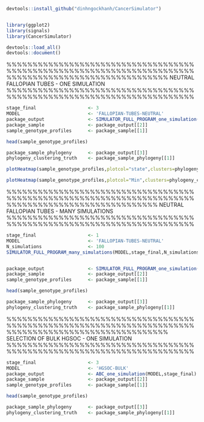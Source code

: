 ```r
devtools::install_github("dinhngockhanh/CancerSimulator")


library(ggplot2)
library(signals)
library(CancerSimulator)

devtools::load_all()
devtools::document()
```

%%%%%%%%%%%%%%%%%%%%%%%%%%%%%%%%%%%%%%%%%%%%%%%%%%%%%%%%%%%%%%%%%%%%%%%%
%%%%%%%%%%%%%%%%%%%%%%%%%%%%%%% NEUTRAL FALLOPIAN TUBES - ONE SIMULATION
%%%%%%%%%%%%%%%%%%%%%%%%%%%%%%%%%%%%%%%%%%%%%%%%%%%%%%%%%%%%%%%%%%%%%%%%

```r
stage_final                   <- 3
MODEL                         <- 'FALLOPIAN-TUBES-NEUTRAL'
package_output                <- SIMULATOR_FULL_PROGRAM_one_simulation(MODEL,stage_final)
package_sample                <- package_output[[2]]
sample_genotype_profiles      <- package_sample[[1]]

head(sample_genotype_profiles)

package_sample_phylogeny      <- package_output[[3]]
phylogeny_clustering_truth    <- package_sample_phylogeny[[1]]
```

```r
plotHeatmap(sample_genotype_profiles,plotcol="state",clusters=phylogeny_clustering_truth$clustering,tree=phylogeny_clustering_truth$tree,reorderclusters=TRUE,plottree=FALSE)

plotHeatmap(sample_genotype_profiles,plotcol="Min",clusters=phylogeny_clustering_truth$clustering,tree=phylogeny_clustering_truth$tree,reorderclusters=TRUE,plottree=FALSE)
```

%%%%%%%%%%%%%%%%%%%%%%%%%%%%%%%%%%%%%%%%%%%%%%%%%%%%%%%%%%%%%%%%%%%%%%%%
%%%%%%%%%%%%%%%%%%%%%%%%%%%%% NEUTRAL FALLOPIAN TUBES - MANY SIMULATIONS
%%%%%%%%%%%%%%%%%%%%%%%%%%%%%%%%%%%%%%%%%%%%%%%%%%%%%%%%%%%%%%%%%%%%%%%%

```r
stage_final                   <- 1
MODEL                         <- 'FALLOPIAN-TUBES-NEUTRAL'
N_simulations                 <- 100
SIMULATOR_FULL_PROGRAM_many_simulations(MODEL,stage_final,N_simulations)


package_output                <- SIMULATOR_FULL_PROGRAM_one_simulation(MODEL,stage_final)
package_sample                <- package_output[[2]]
sample_genotype_profiles      <- package_sample[[1]]

head(sample_genotype_profiles)

package_sample_phylogeny      <- package_output[[3]]
phylogeny_clustering_truth    <- package_sample_phylogeny[[1]]
```



%%%%%%%%%%%%%%%%%%%%%%%%%%%%%%%%%%%%%%%%%%%%%%%%%%%%%%%%%%%%%%%%%%%%%%%%
%%%%%%%%%%%%%%%%%%%%%%%%%%%%%%% SELECTION OF BULK HGSOC - ONE SIMULATION
%%%%%%%%%%%%%%%%%%%%%%%%%%%%%%%%%%%%%%%%%%%%%%%%%%%%%%%%%%%%%%%%%%%%%%%%

```r
stage_final                   <- 3
MODEL                         <- 'HGSOC-BULK'
package_output                <- ABC_one_simulation(MODEL,stage_final)
package_sample                <- package_output[[2]]
sample_genotype_profiles      <- package_sample[[1]]

head(sample_genotype_profiles)

package_sample_phylogeny      <- package_output[[3]]
phylogeny_clustering_truth    <- package_sample_phylogeny[[1]]
```
